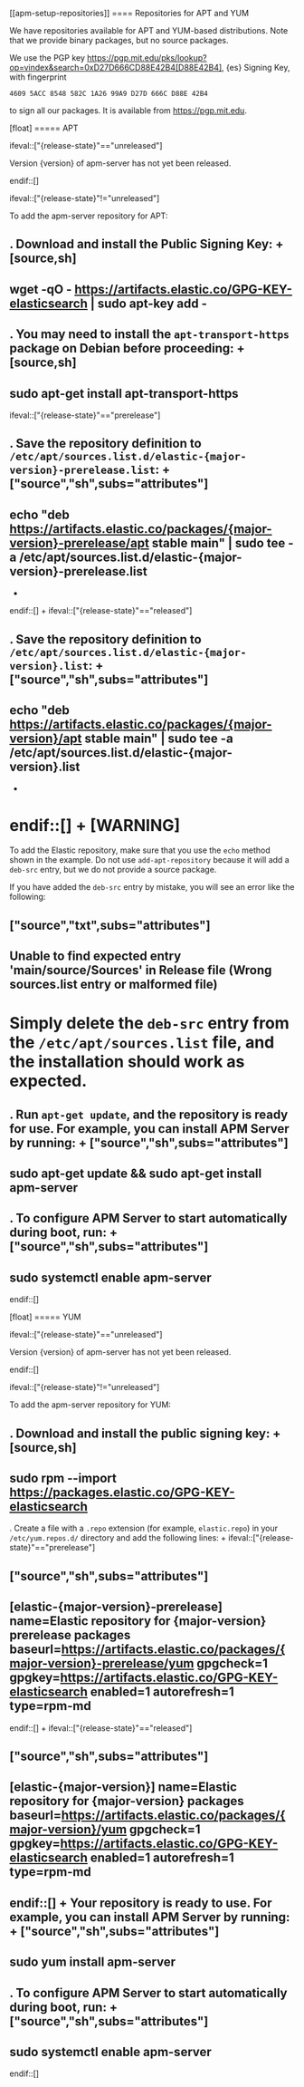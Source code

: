 [[apm-setup-repositories]]
==== Repositories for APT and YUM

We have repositories available for APT and YUM-based distributions. Note that we
provide binary packages, but no source packages.

We use the PGP key https://pgp.mit.edu/pks/lookup?op=vindex&search=0xD27D666CD88E42B4[D88E42B4],
{es} Signing Key, with fingerprint

    4609 5ACC 8548 582C 1A26 99A9 D27D 666C D88E 42B4

to sign all our packages. It is available from https://pgp.mit.edu.

[float]
===== APT

ifeval::["{release-state}"=="unreleased"]

Version {version} of apm-server has not yet been released.

endif::[]

ifeval::["{release-state}"!="unreleased"]

To add the apm-server repository for APT:

. Download and install the Public Signing Key:
+
[source,sh]
--------------------------------------------------
wget -qO - https://artifacts.elastic.co/GPG-KEY-elasticsearch | sudo apt-key add -
--------------------------------------------------

. You may need to install the `apt-transport-https` package on Debian before proceeding:
+
[source,sh]
--------------------------------------------------
sudo apt-get install apt-transport-https
--------------------------------------------------

ifeval::["{release-state}"=="prerelease"]

. Save the repository definition to  `/etc/apt/sources.list.d/elastic-{major-version}-prerelease.list`:
+
["source","sh",subs="attributes"]
--------------------------------------------------
echo "deb https://artifacts.elastic.co/packages/{major-version}-prerelease/apt stable main" | sudo tee -a /etc/apt/sources.list.d/elastic-{major-version}-prerelease.list
--------------------------------------------------
+
endif::[]
+
ifeval::["{release-state}"=="released"]

. Save the repository definition to  `/etc/apt/sources.list.d/elastic-{major-version}.list`:
+
["source","sh",subs="attributes"]
--------------------------------------------------
echo "deb https://artifacts.elastic.co/packages/{major-version}/apt stable main" | sudo tee -a /etc/apt/sources.list.d/elastic-{major-version}.list
--------------------------------------------------
+
endif::[]
+
[WARNING]
==================================================
To add the Elastic repository, make sure that you use the `echo` method  shown
in the example. Do not use `add-apt-repository` because it will add a `deb-src`
entry, but we do not provide a source package.

If you have added the `deb-src` entry by mistake, you will see an error like
the following:

["source","txt",subs="attributes"]
----
Unable to find expected entry 'main/source/Sources' in Release file (Wrong sources.list entry or malformed file)
----

Simply delete the `deb-src` entry from the `/etc/apt/sources.list` file, and the installation should work as expected.
==================================================

. Run `apt-get update`, and the repository is ready for use. For example, you can
install APM Server by running:
+
["source","sh",subs="attributes"]
--------------------------------------------------
sudo apt-get update && sudo apt-get install apm-server
--------------------------------------------------

. To configure APM Server to start automatically during boot, run:
+
["source","sh",subs="attributes"]
--------------------------------------------------
sudo systemctl enable apm-server
--------------------------------------------------

endif::[]

[float]
===== YUM

ifeval::["{release-state}"=="unreleased"]

Version {version} of apm-server has not yet been released.

endif::[]

ifeval::["{release-state}"!="unreleased"]

To add the apm-server repository for YUM:

. Download and install the public signing key:
+
[source,sh]
--------------------------------------------------
sudo rpm --import https://packages.elastic.co/GPG-KEY-elasticsearch
--------------------------------------------------

. Create a file with a `.repo` extension (for example, `elastic.repo`) in
your `/etc/yum.repos.d/` directory and add the following lines:
+
ifeval::["{release-state}"=="prerelease"]

["source","sh",subs="attributes"]
--------------------------------------------------
[elastic-{major-version}-prerelease]
name=Elastic repository for {major-version} prerelease packages
baseurl=https://artifacts.elastic.co/packages/{major-version}-prerelease/yum
gpgcheck=1
gpgkey=https://artifacts.elastic.co/GPG-KEY-elasticsearch
enabled=1
autorefresh=1
type=rpm-md
--------------------------------------------------
endif::[]
+
ifeval::["{release-state}"=="released"]

["source","sh",subs="attributes"]
--------------------------------------------------
[elastic-{major-version}]
name=Elastic repository for {major-version} packages
baseurl=https://artifacts.elastic.co/packages/{major-version}/yum
gpgcheck=1
gpgkey=https://artifacts.elastic.co/GPG-KEY-elasticsearch
enabled=1
autorefresh=1
type=rpm-md
--------------------------------------------------
endif::[]
+
Your repository is ready to use. For example, you can install APM Server by
running:
+
["source","sh",subs="attributes"]
--------------------------------------------------
sudo yum install apm-server
--------------------------------------------------

. To configure APM Server to start automatically during boot, run:
+
["source","sh",subs="attributes"]
--------------------------------------------------
sudo systemctl enable apm-server
--------------------------------------------------

endif::[]